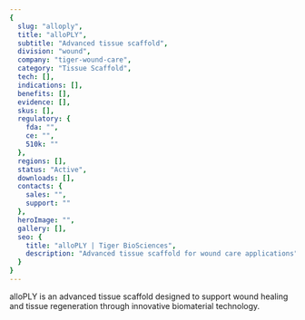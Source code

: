 ```yaml
---
{
  slug: "alloply",
  title: "alloPLY",
  subtitle: "Advanced tissue scaffold",
  division: "wound",
  company: "tiger-wound-care",
  category: "Tissue Scaffold",
  tech: [],
  indications: [],
  benefits: [],
  evidence: [],
  skus: [],
  regulatory: {
    fda: "",
    ce: "",
    510k: ""
  },
  regions: [],
  status: "Active",
  downloads: [],
  contacts: {
    sales: "",
    support: ""
  },
  heroImage: "",
  gallery: [],
  seo: {
    title: "alloPLY | Tiger BioSciences",
    description: "Advanced tissue scaffold for wound care applications"
  }
}
---
```

alloPLY is an advanced tissue scaffold designed to support wound healing and tissue regeneration through innovative biomaterial technology.
